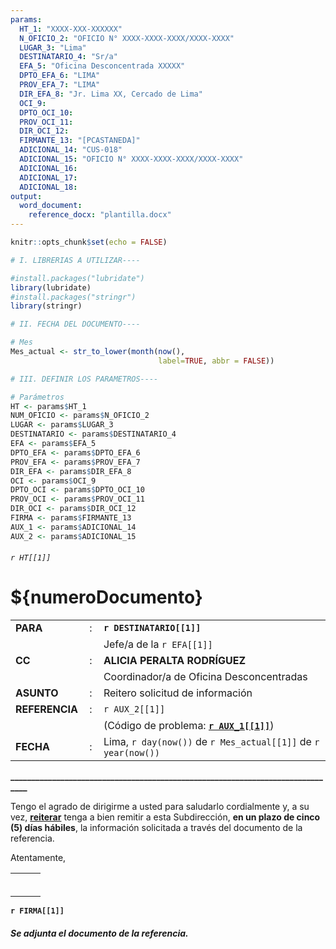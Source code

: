 ---
params:
  HT_1: "XXXX-XXX-XXXXXX"
  N_OFICIO_2: "OFICIO N° XXXX-XXXX-XXXX/XXXX-XXXX"
  LUGAR_3: "Lima"
  DESTINATARIO_4: "Sr/a"
  EFA_5: "Oficina Desconcentrada XXXXX"
  DPTO_EFA_6: "LIMA"
  PROV_EFA_7: "LIMA"
  DIR_EFA_8: "Jr. Lima XX, Cercado de Lima"
  OCI_9:
  DPTO_OCI_10: 
  PROV_OCI_11: 
  DIR_OCI_12: 
  FIRMANTE_13: "[PCASTANEDA]"
  ADICIONAL_14: "CUS-018"
  ADICIONAL_15: "OFICIO N° XXXX-XXXX-XXXX/XXXX-XXXX"
  ADICIONAL_16:
  ADICIONAL_17:
  ADICIONAL_18:
output: 
  word_document:
    reference_docx: "plantilla.docx"
---

```{r setup, include=FALSE}

knitr::opts_chunk$set(echo = FALSE)

# I. LIBRERIAS A UTILIZAR----

#install.packages("lubridate")
library(lubridate)
#install.packages("stringr")
library(stringr)

# II. FECHA DEL DOCUMENTO----

# Mes
Mes_actual <- str_to_lower(month(now(), 
                                 label=TRUE, abbr = FALSE))

# III. DEFINIR LOS PARAMETROS----

# Parámetros
HT <- params$HT_1 
NUM_OFICIO <- params$N_OFICIO_2
LUGAR <- params$LUGAR_3
DESTINATARIO <- params$DESTINATARIO_4
EFA <- params$EFA_5 
DPTO_EFA <- params$DPTO_EFA_6
PROV_EFA <- params$PROV_EFA_7
DIR_EFA <- params$DIR_EFA_8
OCI <- params$OCI_9 
DPTO_OCI <- params$DPTO_OCI_10
PROV_OCI <- params$PROV_OCI_11
DIR_OCI <- params$DIR_OCI_12
FIRMA <- params$FIRMANTE_13
AUX_1 <- params$ADICIONAL_14
AUX_2 <- params$ADICIONAL_15


```

###### `r HT[[1]]`

# \${numeroDocumento}

|                |     |                                                                |
|----------------|:---:|----------------------------------------------------------------|
| **PARA**       |  :  | **`r DESTINATARIO[[1]]`**                                      |
|                |     | Jefe/a de la `r EFA[[1]]`                                      |
| **CC**         |  :  | **ALICIA PERALTA RODRÍGUEZ**                                   |
|                |     | Coordinador/a de Oficina Desconcentradas                       |
| **ASUNTO**     |  :  | Reitero solicitud de información                               |
| **REFERENCIA** |  :  | `r AUX_2[[1]]`                                                 |
|                |     | (Código de problema: [**`r AUX_1[[1]]`**]{.ul})                |
| **FECHA**      |  :  | Lima, `r day(now())` de `r Mes_actual[[1]]` de `r year(now())` |

**\_\_\_\_\_\_\_\_\_\_\_\_\_\_\_\_\_\_\_\_\_\_\_\_\_\_\_\_\_\_\_\_\_\_\_\_\_\_\_\_\_\_\_\_\_\_\_\_\_\_\_\_\_\_\_\_\_\_\_\_\_\_\_\_\_\_\_\_\_\_\_\_\_\_\_\_\_\_\_**

Tengo el agrado de dirigirme a usted para saludarlo cordialmente y, a su vez, [**reiterar**]{.ul} tenga a bien remitir a esta Subdirección, **en un plazo de cinco (5) días hábiles**, la información solicitada a través del documento de la referencia.

Atentamente,

|     |     |     |
|-----|-----|-----|
|     |     |     |
|     |     |     |
|     |     |     |
|     |     |     |
|     |     |     |
|     |     |     |

**`r FIRMA[[1]]`**

##### Se adjunta el documento de la referencia.
